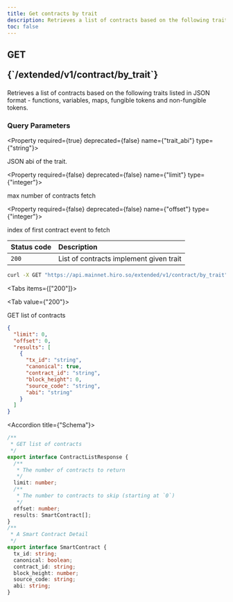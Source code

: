 ```yaml
---
title: Get contracts by trait
description: Retrieves a list of contracts based on the following traits listed in JSON format -  functions, variables, maps, fungible tokens and non-fungible tokens
toc: false
---
```




<Root>

<API>

<div className='flex-1'>

<h2 className="not-prose mb-2 inline-flex items-center gap-3 font-mono">
  <div className="rounded-lg border px-1 py-0.5 text-xs font-medium border-green-400/50 bg-green-400/20 text-green-600 dark:text-green-400">
    GET
  </div>
  <p className="text-xs break-words overflow-hidden w-[95%]">{`/extended/v1/contract/by_trait`}</p>
</h2>

Retrieves a list of contracts based on the following traits listed in JSON format -  functions, variables, maps, fungible tokens and non-fungible tokens.

### Query Parameters

<Property required={true} deprecated={false} name={"trait_abi"} type={"string"}>

JSON abi of the trait.

</Property>

<Property required={false} deprecated={false} name={"limit"} type={"integer"}>

max number of contracts fetch

</Property>

<Property required={false} deprecated={false} name={"offset"} type={"integer"}>

index of first contract event to fetch

</Property>

| Status code | Description |
| :----------- | :----------- |
| `200` | List of contracts implement given trait |

</div>

<APIExample>

```bash title="Terminal"
curl -X GET "https://api.mainnet.hiro.so/extended/v1/contract/by_trait"
```

<Tabs items={["200"]}>

<Tab value={"200"}>

GET list of contracts

```json title="Example response"
{
  "limit": 0,
  "offset": 0,
  "results": [
    {
      "tx_id": "string",
      "canonical": true,
      "contract_id": "string",
      "block_height": 0,
      "source_code": "string",
      "abi": "string"
    }
  ]
}
```

<Accordions>

<Accordion title={"Schema"}>

```ts
/**
 * GET list of contracts
 */
export interface ContractListResponse {
  /**
   * The number of contracts to return
   */
  limit: number;
  /**
   * The number to contracts to skip (starting at `0`)
   */
  offset: number;
  results: SmartContract[];
}
/**
 * A Smart Contract Detail
 */
export interface SmartContract {
  tx_id: string;
  canonical: boolean;
  contract_id: string;
  block_height: number;
  source_code: string;
  abi: string;
}

```

</Accordion>

</Accordions>

</Tab>

</Tabs>

</APIExample>

</API>

</Root>